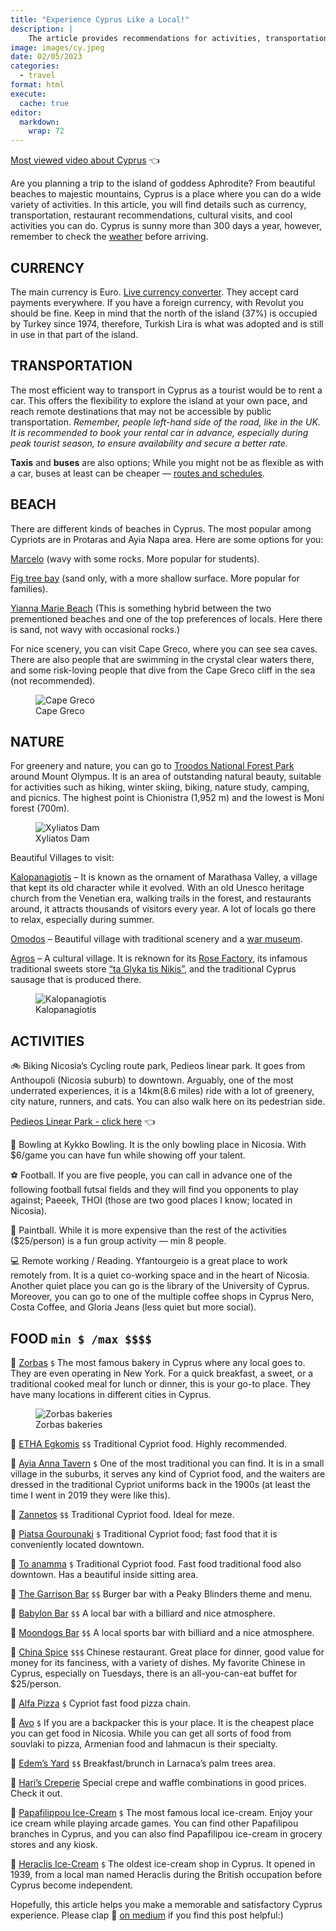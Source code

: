 ```yaml
---
title: "Experience Cyprus Like a Local!"
description: |
    The article provides recommendations for activities, transportation, beaches, nature, villages, and food to help tourists experience Cyprus like a local.
image: images/cy.jpeg  
date: 02/05/2023
categories: 
  - travel
format: html
execute: 
  cache: true
editor: 
  markdown: 
    wrap: 72
---
```


[Most viewed video about
Cyprus](https://www.youtube.com/watch?v=kb2-6zemmj8) 👈

Are you planning a trip to the island of goddess Aphrodite? From
beautiful beaches to majestic mountains, Cyprus is a place where you can
do a wide variety of activities. In this article, you will find details
such as currency, transportation, restaurant recommendations, cultural
visits, and cool activities you can do. Cyprus is sunny more than 300
days a year, however, remember to check the
[weather](https://www.google.com/search?q=weather+cyprus&source=lmns&bih=636&biw=1181&hl=en&sa=X&ved=2ahUKEwiLuajxy-_8AhV9u3IEHR7IBM0Q_AUoAHoECAEQAA)
before arriving.

## CURRENCY

The main currency is Euro. [Live currency
converter](https://www.google.com/search?q=dollar+to+euro&ei=iuDXY-rIKIyaptQPmM6IiAI&ved=0ahUKEwjqte-vzO_8AhUMjYkEHRgnAiEQ4dUDCBE&uact=5&oq=dollar+to+euro&gs_lcp=Cgxnd3Mtd2l6LXNlcnAQAzILCAAQsQMQgwEQkQIyBQgAEIAEMgUIABCRAjIFCAAQkQIyBQgAEJECMgUIABCABDIFCAAQgAQyBQgAEIAEMgUIABCABDIFCAAQgAQ6CggAEEcQ1gQQsAM6BQgAEKIEOgYIABAIEB46BQgAEIYDSgQIQRgASgQIRhgAUNcCWI8SYNAWaAFwAXgAgAH5AYgBkwqSAQUwLjEuNZgBAKABAcgBCMABAQ&sclient=gws-wiz-serp).
They accept card payments everywhere. If you have a foreign currency,
with Revolut you should be fine. Keep in mind that the north of the
island (37%) is occupied by Turkey since 1974, therefore, Turkish Lira
is what was adopted and is still in use in that part of the island.

## TRANSPORTATION

The most efficient way to transport in Cyprus as a tourist would be to
rent a car. This offers the flexibility to explore the island at your
own pace, and reach remote destinations that may not be accessible by
public transportation. *Remember, people left-hand side of the road,
like in the UK. It is recommended to book your rental car in advance,
especially during peak tourist season, to ensure availability and secure
a better rate.*

**Taxis** and **buses** are also options; While you might not be as
flexible as with a car, buses at least can be cheaper --- [routes and
schedules](https://www.cyprusbybus.com/default.aspx).

## BEACH

There are different kinds of beaches in Cyprus. The most popular among
Cypriots are in Protaras and Ayia Napa area. Here are some options for
you:

[Marcelo](https://www.google.com/maps/place/Marcello's+Beach+Bar,+Cafe/@34.9842853,34.0079002,16.69z/data=!4m6!3m5!1s0x14dfc51a4984a54d:0xea4b5cdd2d27ab3b!8m2!3d34.9842606!4d34.0105667!16s%2Fg%2F1tfljgr4)
(wavy with some rocks. More popular for students).

[Fig tree
bay](https://www.google.com/maps/place/Fig+Tree/@35.0141003,34.0559473,16z/data=!4m6!3m5!1s0x14dfc4060782bea1:0x6496d64029ff5c18!8m2!3d35.0123605!4d34.0587472!16s%2Fm%2F0t52l66)
(sand only, with a more shallow surface. More popular for families).

[Yianna Marie
Beach](https://www.google.com/maps/place/Yianna+Marie+Beach+Bar/@35.0200585,34.0492571,17z/data=!4m6!3m5!1s0x14dfc41c8dd8a291:0xc4052d6f28ffb29f!8m2!3d35.0200586!4d34.0509219!16s%2Fg%2F1jkw999qk)
(This is something hybrid between the two prementioned beaches and one
of the top preferences of locals. Here there is sand, not wavy with
occasional rocks.)

For nice scenery, you can visit Cape Greco, where you can see sea caves.
There are also people that are swimming in the crystal clear waters
there, and some risk-loving people that dive from the Cape Greco cliff
in the sea (not recommended).

![Cape Greco](images/capegreco.jpeg)

## NATURE

For greenery and nature, you can go to [Troodos National Forest
Park](https://www.youtube.com/watch?v=wN8OOwNJtrM) around Mount Olympus.
It is an area of outstanding natural beauty, suitable for activities
such as hiking, winter skiing, biking, nature study, camping, and
picnics. The highest point is Chionistra (1,952 m) and the lowest is
Moni forest (700m).

![Xyliatos Dam](images/xyliatos.jpeg)

Beautiful Villages to visit:

[Kalopanagiotis](https://www.google.com/maps/place/Kalopanayiotis,+Cyprus/@34.998942,32.8187369,15z/data=!3m1!4b1!4m6!3m5!1s0x14e744b4b522921f:0x27e3dbc3f310f1c7!8m2!3d34.9916085!4d32.8282406!16s%2Fm%2F06608fj)
-- It is known as the ornament of Marathasa Valley, a village that kept
its old character while it evolved. With an old Unesco heritage church
from the Venetian era, walking trails in the forest, and restaurants
around, it attracts thousands of visitors every year. A lot of locals go
there to relax, especially during summer.

[Omodos](https://www.google.com/maps/place/Omodos,+Cyprus/@34.8485316,32.8044764,16z/data=!3m1!4b1!4m6!3m5!1s0x14e738b685884307:0xfec187edc0776f13!8m2!3d34.8489219!4d32.8077875!16zL20vMGNkZndq)
-- Beautiful village with traditional scenery and a [war museum](https://www.cyprushighlights.com/%CE%BC%CE%BF%CF%85%CF%83%CE%B5%CE%AF%CE%BF-%CE%B1%CE%B3%CF%8E%CE%BD%CE%BF%CF%82-%CE%B5%CE%BF%CE%BA%CE%B1-1955-1959-%CF%8C%CE%BC%CE%BF%CE%B4%CE%BF%CF%82/).

[Agros](https://www.google.com/maps/place/Agros,+Cyprus/@34.8777428,33.0349801,11.55z/data=!4m15!1m8!3m7!1s0x14e74db368ba5897:0x73d101ad9f1d235d!2sAgros,+Cyprus!3b1!8m2!3d34.9173092!4d33.0177292!16s%2Fm%2F03d3plx!3m5!1s0x14e74db368ba5897:0x73d101ad9f1d235d!8m2!3d34.9173092!4d33.0177292!16s%2Fm%2F03d3plx)
-- A cultural village. It is reknown for its [Rose
Factory](https://www.google.com/maps/place/THE+ROSE+FACTORY+-+%CE%95%CE%A1%CE%93%CE%9F%CE%A3%CE%A4%CE%91%CE%A3%CE%99%CE%9F+%CE%A4%CE%A1%CE%99%CE%91%CE%9D%CE%A4%CE%91%CE%A6%CE%A5%CE%9B%CE%9B%CE%A9%CE%9D+CHRIS+N.+TSOLAKIS+LTD/@34.9144754,33.0157241,17z/data=!3m1!4b1!4m6!3m5!1s0x14e74c4cbbd58f47:0x8c1feda918734d6e!8m2!3d34.9144754!4d33.0179181!16s%2Fg%2F11_q2y2wq),
its infamous traditional sweets store ["ta Glyka tis
Nikis"](https://www.google.com/maps/place/%CE%A4%CE%B1+%CE%93%CE%BB%CF%85%CE%BA%CE%AC+%CF%84%CE%B7%CF%82+%CE%9D%CE%AF%CE%BA%CE%B7%CF%82/@34.9151822,32.4895116,10z/data=!4m12!1m2!2m1!1sglyko+toy+koytaliou!3m8!1s0x14e74c4b566888eb:0xc970d32e287db0fe!8m2!3d34.9151822!4d33.0168553!9m1!1b1!15sCiTOs867z4XOus6_IM-Ezr_PhSDOus6_z4XPhM6xzrvOuc6_z4WSAQxtYW51ZmFjdHVyZXLgAQA!16s%2Fg%2F11_ps6d22),
and the traditional Cyprus sausage that is produced there.

![Kalopanagiotis](images/kalopanagiotis.jpeg)

## ACTIVITIES

🚲 Biking Nicosia's Cycling route park, Pedieos linear park. It goes
from Anthoupoli (Nicosia suburb) to downtown. Arguably, one of the most
underrated experiences, it is a 14km(8.6 miles) ride with a lot of
greenery, city nature, runners, and cats. You can also walk here on its
pedestrian side.

[Pedieos Linear Park - click
here](https://www.youtube.com/watch?v=t9tkcPxZM_Q) 👈

🎳 Bowling at Kykko Bowling. It is the only bowling place in Nicosia.
With \$6/game you can have fun while showing off your talent.

⚽ Football. If you are five people, you can call in advance one of the
following football futsal fields and they will find you opponents to
play against; Paeeek, THOI (those are two good places I know; located in
Nicosia).

🔫 Paintball. While it is more expensive than the rest of the activities
(\$25/person) is a fun group activity --- min 8 people.

💻 Remote working / Reading. Yfantourgeio is a great place to work
remotely from. It is a quiet co-working space and in the heart of
Nicosia. Another quiet place you can go is the library of the University
of Cyprus. Moreover, you can go to one of the multiple coffee shops in
Cyprus Nero, Costa Coffee, and Gloria Jeans (less quiet but more
social).

## FOOD `min $ /max $$$$`

🥖
[Zorbas](https://www.google.com/maps/search/zorbas+cyprus/@34.9296734,32.6739001,9z/data=!3m1!4b1)
`$` The most famous bakery in Cyprus where any local goes to. They are
even operating in New York. For a quick breakfast, a sweet, or a
traditional cooked meal for lunch or dinner, this is your go-to place.
They have many locations in different cities in Cyprus.

![Zorbas bakeries](images/zorbas.jpeg)

🍖 [ETHA
Egkomis](https://www.google.com/maps/place/%CE%A4%CE%B1%CE%B2%CE%B5%CF%81%CE%BD%CE%AC%CE%BA%CE%B9+%CE%95%CE%98%CE%91+%CE%95%CE%B3%CE%BA%CF%89%CE%BC%CE%B7%CF%82/@35.1632889,33.3337018,17z/data=!3m1!4b1!4m6!3m5!1s0x14de1a0f0ac43c4b:0x3a31a4da41e6c22!8m2!3d35.1632845!4d33.3358905!16s%2Fg%2F11g9vn8qj0)
`$$` Traditional Cypriot food. Highly recommended.

🍖 [Ayia Anna
Tavern](https://www.google.com/maps/place/Ayia+Anna+Tavern/@34.9455265,33.3844241,9.49z/data=!4m6!3m5!1s0x14e09fb301c917d7:0xa13c53ce40626dfc!8m2!3d34.9424092!4d33.4808122!16s%2Fg%2F12hk95z8r?entry=ttu)
`$` One of the most traditional you can find. It is in a small village
in the suburbs, it serves any kind of Cypriot food, and the waiters are
dressed in the traditional Cypriot uniforms back in the 1900s (at least
the time I went in 2019 they were like this).

🍖
[Zannetos](https://www.google.com/maps/place/%CE%96%CE%B1%CE%BD%CE%AD%CF%84%CF%84%CE%BF%CF%82+%CE%9A%CF%85%CF%80%CF%81%CE%B9%CE%B1%CE%BA%CE%AE+%CE%A4%CE%B1%CE%B2%CE%AD%CF%81%CE%BD%CE%B1/@35.1727943,33.3625479,17z/data=!3m1!4b1!4m6!3m5!1s0x14de1767ca4826c5:0x8fb3781d26c29baa!8m2!3d35.1727899!4d33.3647366!16s%2Fg%2F1tdj1kkf)
`$$` Traditional Cypriot food. Ideal for meze.

🍖 [Piatsa
Gourounaki](https://www.google.com/maps/place/%CE%A0%CE%B9%CE%B1%CF%84%CF%83%CE%B1+%CE%93%CE%BF%CF%85%CF%81%CE%BF%CF%85%CE%BD%CE%AC%CE%BA%CE%B9/@35.1727792,33.360274,17z/data=!3m1!4b1!4m6!3m5!1s0x14de174526aebac7:0x7849b6beed45ed70!8m2!3d35.1727748!4d33.3624627!16s%2Fg%2F1pzr8lf_l)
`$` Traditional Cypriot food; fast food that it is conveniently located
downtown.

🍖 [To
anamma](https://www.google.com/maps/place/To+Anamma+Traditional+Restaurant-+%CE%A4%CE%BF+%CE%86%CE%BD%CE%B1%CE%BC%CE%BC%CE%B1+%CE%A0%CE%B1%CF%81%CE%B1%CE%B4%CE%BF%CF%83%CE%B9%CE%B1%CE%BA%CE%AE+%CE%A4%CE%B1%CE%B2%CE%AD%CF%81%CE%BD%CE%B1/@35.1733518,33.3593797,17z/data=!3m1!4b1!4m6!3m5!1s0x14de17453904639b:0xe268aea4e7714b37!8m2!3d35.1733474!4d33.3615684!16s%2Fg%2F11b6d7g5rb)
`$` Traditional Cypriot food. Fast food traditional food also downtown.
Has a beautiful inside sitting area.

🍔 [The Garrison
Bar](https://www.google.com/maps/place/THE+GARRISON+BAR+%26+GRILL/@35.1659378,33.3154808,17z/data=!3m1!4b1!4m6!3m5!1s0x14de1bb82ab0fbbd:0x64d3f2f86d5e8b71!8m2!3d35.1659334!4d33.3176695!16s%2Fg%2F11qntt_p4l)
`$$` Burger bar with a Peaky Blinders theme and menu.

🍔 [Babylon
Bar](https://www.google.com/maps/place/Babylon+Bar/@35.1630074,33.3530023,17z/data=!3m1!4b1!4m6!3m5!1s0x14de19fdc4457815:0x4ae5230e861d2c76!8m2!3d35.163003!4d33.355191!16s%2Fg%2F1vxv3fqc)
`$$` A local bar with a billiard and nice atmosphere.

🍔 [Moondogs
Bar](https://www.google.com/maps/place/Moondog's+Bar+%26+Grill/@35.164582,33.3584739,17z/data=!3m1!4b1!4m6!3m5!1s0x14de17583b69e91d:0x3bcc0ae74115b42a!8m2!3d35.1645776!4d33.3606626!16s%2Fg%2F1yg4fcdzy)
`$$` A local sports bar with billiard and a nice atmosphere.

🍱 [China
Spice](https://www.google.com/maps/place/China+Spice+Chinese+Restaurant/@35.1668632,33.3648801,17z/data=!3m1!4b1!4m6!3m5!1s0x14de175c1a002b91:0xc5f5df1b1bcab5d9!8m2!3d35.1668588!4d33.3670688!16s%2Fg%2F1yhbl8jpb)
`$$$` Chinese restaurant. Great place for dinner, good value for money
for its fanciness, with a variety of dishes. My favorite Chinese in
Cyprus, especially on Tuesdays, there is an all-you-can-eat buffet for
\$25/person.

🍕 [Alfa
Pizza](https://www.google.com/maps/search/alfa+pizza/@35.1669014,33.3495592,14z/data=!3m1!4b1)
`$` Cypriot fast food pizza chain.

🥙
[Avo](https://www.google.com/maps/place/Avo+Armenian+Food/@35.1712507,33.3594444,17z/data=!3m1!4b1!4m6!3m5!1s0x14de175ac207499f:0xd18ed706146fe13a!8m2!3d35.1712463!4d33.3616331!16s%2Fg%2F1hc1qpqm_)
`$` If you are a backpacker this is your place. It is the cheapest place
you can get food in Nicosia. While you can get all sorts of food from
souvlaki to pizza, Armenian food and lahmacun is their specialty.

🥞 [Edem's
Yard](https://www.google.com/maps/place/Edem's+yard/@34.9140525,33.6345619,17z/data=!3m1!4b1!4m6!3m5!1s0x14e082a377370f53:0x3a737df7b1bc154a!8m2!3d34.9140481!4d33.6367506!16s%2Fg%2F11fxzlwzfq)
`$$` Breakfast/brunch in Larnaca's palm trees area.

🥞 [Hari's
Creperie](https://www.google.com/maps/place/Haris'+Creperie/@35.1623103,33.3368609,16z/data=!4m10!1m2!2m1!1screperies+cyprus!3m6!1s0x14de1a0384b5a43d:0x709b3f8bcb3c1ca0!8m2!3d35.1623103!4d33.3456156!15sChBjcmVwZXJpZXMgY3lwcnVzWhIiEGNyZXBlcmllcyBjeXBydXOSAQhjcmVwZXJpZeABAA!16s%2Fg%2F11fy5j2nd5)
Special crepe and waffle combinations in good prices. Check it out.

🍦 [Papafilippou
Ice-Cream](https://www.google.com/maps/place/PAPAFiLiPOU+Luna+Park+Makedonitissa/@35.1643518,33.3152223,17z/data=!3m1!4b1!4m6!3m5!1s0x14de1a6faafeeeff:0xb5c852bcc839048c!8m2!3d35.1643474!4d33.317411!16s%2Fg%2F1tgtth5s)
`$` The most famous local ice-cream. Enjoy your ice cream while playing
arcade games. You can find other Papafilipou branches in Cyprus, and you
can also find Papafilipou ice-cream in grocery stores and any kiosk.

🍦 [Heraclis
Ice-Cream](https://www.google.com/maps/place/Heraclis+Ice+Cream+%CE%A0%CE%91%CE%93%CE%A9%CE%A4%CE%91+%CE%97%CE%A1%CE%91%CE%9A%CE%9B%CE%97/@35.1732383,33.3591572,17z/data=!3m1!4b1!4m6!3m5!1s0x14de175ac7913929:0xfdb64fc807c4465c!8m2!3d35.1732339!4d33.3613459!16s%2Fg%2F11b69vsyh4)
`$` The oldest ice-cream shop in Cyprus. It opened in 1939, from a local
man named Heraclis during the British occupation before Cyprus become
independent.

Hopefully, this article helps you make a memorable and satisfactory
Cyprus experience. Please clap 👏 [on
medium](https://medium.com/@loizoskon/experience-cyprus-like-a-local-bbbd552574e0)
if you find this post helpful:)
